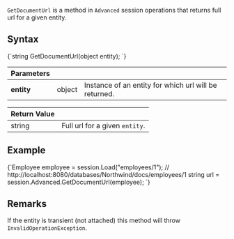 
`GetDocumentUrl` is a method in `Advanced` session operations that returns full url for a given entity.

## Syntax

<TabItem value="get_entity_url_1" label="get_entity_url_1">
<CodeBlock language="csharp">
{`string GetDocumentUrl(object entity);
`}
</CodeBlock>
</TabItem>

| Parameters | | |
| ------------- | ------------- | ----- |
| **entity** | object | Instance of an entity for which url will be returned. |

| Return Value | |
| ------------- | ----- |
| string | Full url for a given `entity`. |

## Example

<TabItem value="get_entity_url_2" label="get_entity_url_2">
<CodeBlock language="csharp">
{`Employee employee = session.Load<Employee>("employees/1");
// http://localhost:8080/databases/Northwind/docs/employees/1
string url = session.Advanced.GetDocumentUrl(employee);
`}
</CodeBlock>
</TabItem>

## Remarks

If the entity is transient (not attached) this method will throw `InvalidOperationException`.


